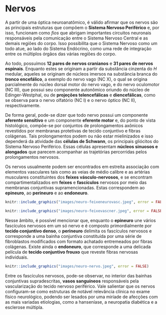 # Nervos

A partir de uma óptica neuroanatômico, é válido afirmar que os nervos são as principais estruturas que compõem o **Sistema Nervoso Periférico** e, por isso, funcionam como _fios_ que abrigam importantes circuitos neuronais responsáveis pela comunicação entre o Sistema Nervoso Central e as demais regiões do corpo. Isso possibilita que o Sistema Nervoso como um todo atue, ao lado do Sistema Endócrino, como uma rede de integração entre os múltiplos órgãos das várias regiões do corpo.

<!-- - boxe traçando um paralelo entre a estrutura de um computador e a morfofisiologia do sistema nervoso. -->

<!-- - boxe sobre os chamados _sistemas de integração_ e a importância deles para a manutenção da homeostase, se possível falar de como sua fisiologia pode ser modelada pela Biologia de Sistemas do ponto de vista matemático. -->

Ao todo, possuímos **12 pares de nervos cranianos** e **31 pares de nervos espinais**. Enquanto estes se originam a partir da substância cinzenta do _H_ medular, aqueles se originam de núcleos imersos na substância branca do **tronco encefálico**, a exemplo do nervo vago (NC X), o qual se origina parcialmente do núcleo dorsal motor do nervo vago, e do nervo oculomotor (NC III), que possui seu componente autonômico oriundo do núcleo de Edinger-Westphal, ou de **projeções telencefálicas** e **diencefálicas**, como se observa para o nervo olfatório (NC I) e o nervo óptico (NC II), respectivamente.

<!-- - boxe clínico sobre a avaliação dos nervos cranianos no exame físico neurológico. -->

De forma geral, pode-se dizer que todo nervo possui um componente **aferente sensitivo** e um componente **eferente motor** e, do ponto de vista histológico, compõe-se por conjuntos de prolongamentos axônicos revestidos por membranas protetivas de tecido conjuntivo e fibras colágenas. Tais prolongamentos podem ou não estar mielinizados e isso dependerá da atividade das **células de Schwann**, os principais gliócitos do Sistema Nervoso Periférico. Essas células apresentam **núcleos sinuosos e alongados** que parecem acompanhar as trajetórias percorridas pelos prolongamentos nervosos. 

<!-- - eletromicrografia das células de Schwann. -->

Os nervos usualmente podem ser encontrados em estreita associação com elementos vasculares tais como as veias de médio calibre e as artérias musculares constituintes dos **feixes vásculo-nervosos**, e se encontram compartimentalizados em **feixes** e **fascículos** nervosos por meio das membranas conjuntivas supramencionadas. Estas correspondem ao **epineuro**, ao **perineuro** e ao  **endoneuro**.

```r
knitr::include_graphics("images/neuro-feixeneurovasc.jpeg", error = FALSE)
```

```r
knitr::include_graphics("images/neuro-feixevascner.jpeg", error = FALSE)
```

Nesse âmbito, é possível mencionar que, enquanto o **epineuro** une vários fascículos nervosos em um só nervo e é composto primordialmente por **tecido conjuntivo denso**, o **perineuro**  delimita os fascículos nervosos e corresponde a uma bainha conjuntiva constituída por uma série de fibroblastos modificados com formato achatado entremeados por fibras colágenas. Existe ainda o **endoneuro**, que corresponde a uma delicada película de **tecido conjuntivo frouxo** que reveste fibras nervosas individuais. 

<!-- - esquema mostrando a estrutura dos folhetos de revestimento dos nervos ao lado de uma fotomicrografia legendada deles. -->

```r
knitr::include_graphics("images/neuro-nervo.jpeg", error = FALSE)
```

Entre os fascículos nervosos, pode-se observar, no interior das bainhas conjuntivas supradescritas, **vasos sanguíneos** responsáveis pela vascularização do tecido nervoso periférico. Vale salientar que os nervos configuram-se como estruturas de notável relevância clínica no exame físico neurológico, podendo ser lesados por uma miríade de afecções com as mais variadas etiologias, como a hanseníase, a neuropatia diabética e a esclerose múltipla.

<!-- - boxe microbiológico sobre a hanseníase e os mecanismos de virulência subjacentes aos danos causados em ramos nervosos sensitivos pelo _Mycobacterium leprae_. -->